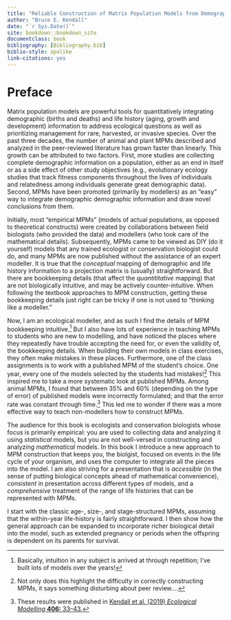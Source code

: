 ```yaml
--- 
title: "Reliable Construction of Matrix Population Models from Demographic Information"
author: "Bruce E. Kendall"
date: "`r Sys.Date()`"
site: bookdown::bookdown_site
documentclass: book
bibliography: [Bibliography.bib]
biblio-style: apalike
link-citations: yes
---
```

\newcommand{\vect}[1]{\mathbf{#1}}



# Preface {-}


Matrix population models are powerful tools for quantitatively integrating demographic (births and deaths) and life history (aging, growth and development) information to address ecological questions as well as prioritizing management for rare, harvested, or invasive species. 
Over the past three decades, the number of animal and plant MPMs described and analyzed in the peer-reviewed literature has grown faster than linearly.
This growth can be attributed to two factors.
First, more studies are collecting complete demographic information on a population, either as an end in itself or as a side effect of other study objectives (e.g., evolutionary ecology studies that track fitness components throughout the lives of individuals and relatedness among individuals generate great demographic data).
Second, MPMs have been promoted (primarily by modellers) as an "easy" way to integrate demographic demographic information and draw novel conclusions from them.

Initially, most "empirical MPMs" (models of actual populations, as opposed to theoretical constructs) were created by collaborations between field biologists (who provided the data) and modellers (who took care of the mathematical details).
Subsequently, MPMs came to be viewed as DIY (do it yourself) models that any trained ecologist or conservation biologist could do, and many MPMs are now published without the assistance of an expert modeller.
It is true that the *conceptual* mapping of demographic and life history information to a projection matrix is (usually) straightforward.
But there are bookkeeping details (that affect the *quantititative* mapping) that are not biologically intuitive, and may be actively counter-intuitive.
When following the textbook approaches to MPM construction, getting these bookkeeping details just right can be tricky if one is not used to "thinking like a modeller."

Now, I am an ecological modeller, and as such I find the details of MPM bookkeeping intuitive.^[Basically, intuition in any subject is arrived at through repetition; I've built lots of models over the years!]
But I also have lots of experience in teaching MPMs to students who are new to modelling, and have noticed the places where they repeatedly have trouble accepting the need for, or even the validity of, the bookkeeping details.
When building their own models in class exercises, they often make mistakes in these places.
Furthermore, one of the class assignments is to work with a published MPM of the student's choice.
One year, every one of the models selected by the students had mistakes!^[Not only does this highlight the difficulty in correctly constructing MPMs, it says something disturbing about peer review....]
This inspired me to take a more systematic look at published MPMs.
Among animal MPMs, I found that between 35% and 60% (depending on the type of error) of published models were incorrectly formulated; and that the error rate was constant through time.^[These results were published in [Kendall et al. (2019) *Ecological Modelling* **406:** 33--43.](https://doi.org/10.1016/j.ecolmodel.2019.03.011)]
This led me to wonder if there was a more effective way to teach non-modellers how to construct MPMs.

The audience for this book is ecologists and conservation biologists whose focus is primarily empirical: you are used to collecting data and analyzing it using *statistical* models, but you are not well-versed in constructing and analyzing *mathematical* models.
In this book I introduce a new approach to MPM construction that keeps you, the biolgist, focused on events in the life cycle of your organism, and uses the computer to integrate all the pieces into the model.
I am also striving for a presentation that is *accessible* (in the sense of putting biological concepts ahead of mathematical convenience), *consistent* in presentation across different types of models, and a *comprehensive* treatment of the range of life histories that can be represented with MPMs.

I start with the classic age-, size-, and stage-structured MPMs, assuming that the within-year life-history is fairly straightforward.
I then show how the general approach can be expanded to incorporate richer biological detail into the model, such as extended pregnancy or periods when the offspring is dependent on its parents for survival.